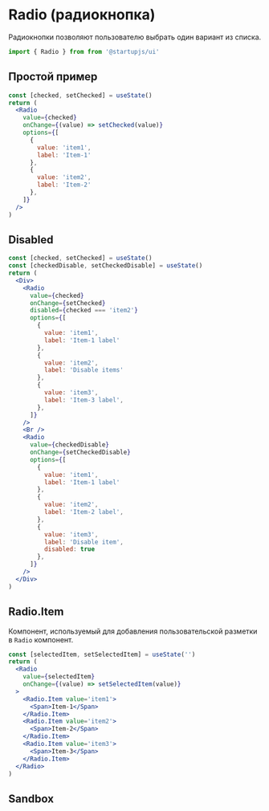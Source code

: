
# Radio (радиокнопка)

Радиокнопки позволяют пользователю выбрать один вариант из списка.

```jsx
import { Radio } from from '@startupjs/ui'
```

## Простой пример

```jsx example
const [checked, setChecked] = useState()
return (
  <Radio
    value={checked}
    onChange={(value) => setChecked(value)}
    options={[
      {
        value: 'item1',
        label: 'Item-1'
      },
      {
        value: 'item2',
        label: 'Item-2'
      },
    ]}
  />
)
```

## Disabled

```jsx example
const [checked, setChecked] = useState()
const [checkedDisable, setCheckedDisable] = useState()
return (
  <Div>
    <Radio
      value={checked}
      onChange={setChecked}
      disabled={checked === 'item2'}
      options={[
        {
          value: 'item1',
          label: 'Item-1 label'
        },
        {
          value: 'item2',
          label: 'Disable items'
        },
        {
          value: 'item3',
          label: 'Item-3 label',
        },
      ]}
    />
    <Br />
    <Radio
      value={checkedDisable}
      onChange={setCheckedDisable}
      options={[
        {
          value: 'item1',
          label: 'Item-1 label'
        },
        {
          value: 'item2',
          label: 'Item-2 label',
        },
        {
          value: 'item3',
          label: 'Disable item',
          disabled: true
        },
      ]}
    />
  </Div>
)
```

## Radio.Item

Компонент, используемый для добавления пользовательской разметки в `Radio` компонент.

```jsx example
const [selectedItem, setSelectedItem] = useState('')
return (
  <Radio
    value={selectedItem}
    onChange={(value) => setSelectedItem(value)}
  >
    <Radio.Item value='item1'>
      <Span>Item-1</Span>
    </Radio.Item>
    <Radio.Item value='item2'>
      <Span>Item-2</Span>
    </Radio.Item>
    <Radio.Item value='item3'>
      <Span>Item-3</Span>
    </Radio.Item>
  </Radio>
)
```

## Sandbox

<Sandbox Component={Radio} />
